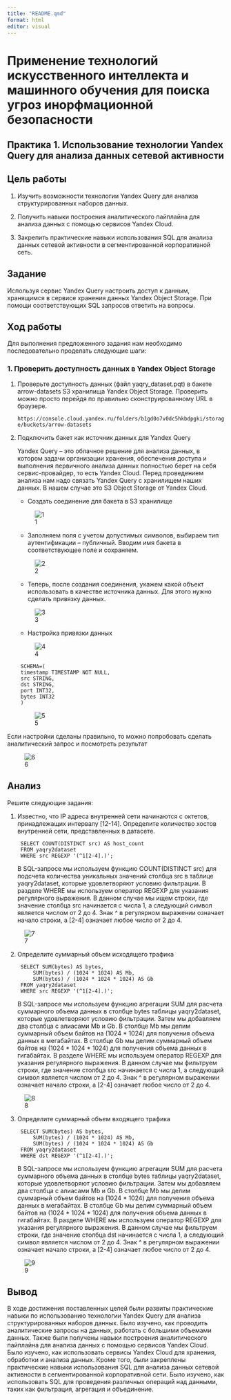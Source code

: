 ---
title: "README.qmd"
format: html
editor: visual
---
# Применение технологий искусственного интеллекта и машинного обучения для поиска угроз инорфмационной безопасности

## Практика 1. Использование технологии Yandex Query для анализа данных сетевой активности

## Цель работы

1. Изучить возможности технологии Yandex Query для анализа
структурированных наборов данных.

2. Получить навыки построения аналитического пайплайна для анализа данных с помощью сервисов Yandex Cloud.

3. Закрепить практические навыки использования SQL для анализа данных сетевой активности в сегментированной корпоративной сеть.

## Задание

Используя сервис Yandex Query настроить доступ к данным, хранящимся в сервисе хранения данных Yandex Object Storage. При помощи соответствующих SQL запросов ответить на вопросы.

## Ход работы

Для выполнения предложенного задания нам необходимо последовательно проделать следующие шаги:

### 1. Проверить доступность данных в Yandex Object Storage

1. Проверьте доступность данных (файл yaqry_dataset.pqt) в бакете arrow-datasets S3 хранилища Yandex Object Storage. Проверить можно просто перейдя по правильно сконструированному URL в браузере.

    `https://console.cloud.yandex.ru/folders/b1gd0o7v0dc5hkbdpgki/storage/buckets/arrow-datasets`

2. Подключить бакет как источник данных для Yandex Query

    Yandex Query – это облачное решение для анализа данных, в котором задачи организации хранения, обеспечения доступа и выполнения первичного анализа данных полностью берет на себя сервис-провайдер, то есть Yandex Cloud.
    Перед проведением анализа нам надо связать Yandex Query с хранилищем наших данных. В нашем случае это S3 Object Storage от Yandex Cloud.

   - Создать соединение для бакета в S3 хранилище

   ![1](https://github.com/EkaterinaBriskova/Yandex_Query/assets/90749103/62d66e70-c339-4934-aee0-7870b866e2c3)

   - Заполняем поля с учетом допустимых символов, 
   выбираем тип аутентификации – публичный. 
   Вводим имя бакета в соответствующее поле и сохраняем.
   
   ![2](https://github.com/EkaterinaBriskova/Yandex_Query/assets/90749103/b9aa4e61-e359-49d5-bf40-0a73d90a3b1d)

   - Теперь, после создания соединения, укажем какой объект использовать
   в качестве источника данных. Для этого нужно сделать привязку данных.
   
   ![3](https://github.com/EkaterinaBriskova/Yandex_Query/assets/90749103/30428787-1b19-434d-9a28-23acf9e1d50c)

   - Настройка привязки данных
   
   ![4](https://github.com/EkaterinaBriskova/Yandex_Query/assets/90749103/4b7ffa1f-c872-44cb-ae57-7f635bfbd4da)

    <!-- -->

        SCHEMA=(
        timestamp TIMESTAMP NOT NULL,
        src STRING,
        dst STRING,
        port INT32,
        bytes INT32
        )
   
    ![5](https://github.com/EkaterinaBriskova/Yandex_Query/assets/90749103/eb01a14c-fb83-45a0-9781-99a957568031)

Если настройки сделаны правильно, то можно попробовать сделать 
аналитический запрос и посмотреть результат

![6](https://github.com/EkaterinaBriskova/Yandex_Query/assets/90749103/b309d7c4-515b-4dc6-a8e8-c6b9e71d2ed9)

## Анализ

Решите следующие задания:

1. Известно, что IP адреса внутренней сети начинаются с октетов, принадлежащих интервалу [12-14]. Определите количество хостов внутренней сети, представленных в датасете.

    <!-- -->

        SELECT COUNT(DISTINCT src) AS host_count
        FROM yaqry2dataset
        WHERE src REGEXP '(^1[2-4].)';

    В SQL-запросе мы используем функцию COUNT(DISTINCT src) для подсчета количества уникальных значений столбца src в таблице yaqry2dataset, которые удовлетворяют условию фильтрации. В разделе WHERE мы используем оператор REGEXP для указания регулярного выражения. В данном случае мы ищем строки, где значение столбца src начинается с числа 1, а следующий символ является числом от 2 до 4. Знак ^ в регулярном выражении означает начало строки, а \[2-4\] означает любое число от 2 до 4.

![7](https://github.com/EkaterinaBriskova/Yandex_Query/assets/90749103/bbb6bf81-b5e4-4f3d-93c1-c01712539d04)

2. Определите суммарный объем исходящего трафика

    <!-- -->

        SELECT SUM(bytes) AS bytes, 
            SUM(bytes) / (1024 * 1024) AS Mb,
            SUM(bytes) / (1024 * 1024 * 1024) AS Gb
        FROM yaqry2dataset
        WHERE src REGEXP '(^1[2-4].)';

    В SQL-запросе мы используем функцию агрегации SUM для расчета суммарного объема данных в столбце bytes таблицы yaqry2dataset, которые удовлетворяют условию фильтрации. Затем мы добавляем два столбца с алиасами Mb и Gb. В столбце Mb мы делим суммарный объем байтов на (1024
    \* 1024) для получения объема данных в мегабайтах. В столбце Gb мы делим суммарный объем байтов на (1024 \* 1024 \* 1024) для получения объема данных в гигабайтах. В разделе WHERE мы используем оператор REGEXP для указания регулярного выражения. В данном случае мы фильтруем строки, где значение столбца src начинается с числа 1, а следующий символ является числом от 2 до 4. Знак ^ в регулярном выражении означает начало строки, а \[2-4\] означает любое число от 2 до 4.
   
![8](https://github.com/EkaterinaBriskova/Yandex_Query/assets/90749103/dc2cf200-450c-448d-9ea0-33a1db5e0f01)

3. Определите суммарный объем входящего трафика

    <!-- -->

        SELECT SUM(bytes) AS bytes, 
            SUM(bytes) / (1024 * 1024) AS Mb,
            SUM(bytes) / (1024 * 1024 * 1024) AS Gb
        FROM yaqry2dataset
        WHERE dst REGEXP '(^1[2-4].)';

    В SQL-запросе мы используем функцию агрегации SUM для расчета суммарного объема данных в столбце bytes таблицы yaqry2dataset, которые удовлетворяют условию фильтрации. Затем мы добавляем два столбца с алиасами Mb и Gb. В столбце Mb мы делим суммарный объем байтов на (1024
    \* 1024) для получения объема данных в мегабайтах. В столбце Gb мы делим суммарный объем байтов на (1024 \* 1024 \* 1024) для получения объема данных в гигабайтах. В разделе WHERE мы используем оператор REGEXP для указания регулярного выражения. В данном случае мы фильтруем строки, где значение столбца dst начинается с числа 1, а следующий символ является числом от 2 до 4. Знак ^ в регулярном выражении означает начало строки, а \[2-4\] означает любое число от 2 до 4.

![9](https://github.com/EkaterinaBriskova/Yandex_Query/assets/90749103/e502939a-da52-47cc-a548-a72c518ba9cf)

## Вывод

В ходе достижения поставленных целей были развиты практические навыки по использованию технологии Yandex Query для анализа структурированных наборов данных. Было изучено, как проводить аналитические запросы на данных, работать с большими объемами данных. Также были получены навыки построения аналитического пайплайна для анализа данных с помощью сервисов Yandex Cloud. Было изучено, как использовать сервисы Yandex Cloud для хранения, обработки и анализа данных. Кроме того, были закреплены практические навыки использования SQL для анализа данных сетевой активности в сегментированной корпоративной сети. Было изучено, как использовать SQL для проведения различных операций над данными, таких как фильтрация, агрегация и объединение.

